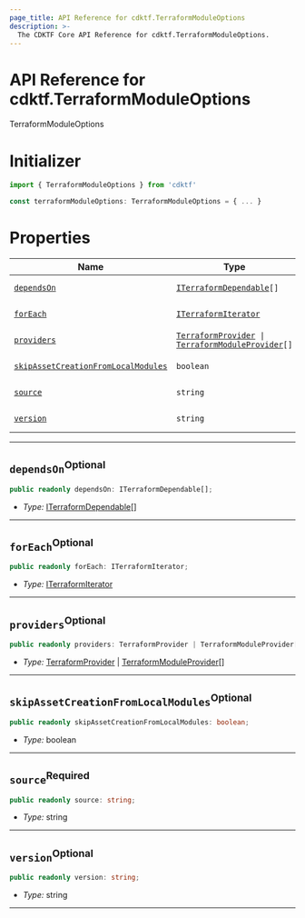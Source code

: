 ```yaml
---
page_title: API Reference for cdktf.TerraformModuleOptions
description: >-
  The CDKTF Core API Reference for cdktf.TerraformModuleOptions.
---
```


<!-- This file is generated through yarn generate-docs -->

# API Reference for cdktf.TerraformModuleOptions

   TerraformModuleOptions <a name="TerraformModuleOptions" id="cdktf.TerraformModuleOptions"></a>
  
  # Initializer <a name="Initializer" id="cdktf.TerraformModuleOptions.Initializer"></a>
  
  ```typescript
  import { TerraformModuleOptions } from 'cdktf'
  
  const terraformModuleOptions: TerraformModuleOptions = { ... }
  ```
  
  # Properties <a name="Properties" id="Properties"></a>
  
  | **Name** | **Type** | **Description** |
  | --- | --- | --- |
  | <code><a href="#cdktf.TerraformModuleOptions.property.dependsOn">dependsOn</a></code> | <code><a href="#cdktf.ITerraformDependable">ITerraformDependable</a>[]</code> | *No description.* |
  | <code><a href="#cdktf.TerraformModuleOptions.property.forEach">forEach</a></code> | <code><a href="#cdktf.ITerraformIterator">ITerraformIterator</a></code> | *No description.* |
  | <code><a href="#cdktf.TerraformModuleOptions.property.providers">providers</a></code> | <code><a href="#cdktf.TerraformProvider">TerraformProvider</a> \| <a href="#cdktf.TerraformModuleProvider">TerraformModuleProvider</a>[]</code> | *No description.* |
  | <code><a href="#cdktf.TerraformModuleOptions.property.skipAssetCreationFromLocalModules">skipAssetCreationFromLocalModules</a></code> | <code>boolean</code> | *No description.* |
  | <code><a href="#cdktf.TerraformModuleOptions.property.source">source</a></code> | <code>string</code> | *No description.* |
  | <code><a href="#cdktf.TerraformModuleOptions.property.version">version</a></code> | <code>string</code> | *No description.* |
  
  ---
  
  ## `dependsOn`<sup>Optional</sup> <a name="dependsOn" id="cdktf.TerraformModuleOptions.property.dependsOn"></a>
  
  ```typescript
  public readonly dependsOn: ITerraformDependable[];
  ```
  
  - *Type:* <a href="#cdktf.ITerraformDependable">ITerraformDependable</a>[]
  
  ---
  
  ## `forEach`<sup>Optional</sup> <a name="forEach" id="cdktf.TerraformModuleOptions.property.forEach"></a>
  
  ```typescript
  public readonly forEach: ITerraformIterator;
  ```
  
  - *Type:* <a href="#cdktf.ITerraformIterator">ITerraformIterator</a>
  
  ---
  
  ## `providers`<sup>Optional</sup> <a name="providers" id="cdktf.TerraformModuleOptions.property.providers"></a>
  
  ```typescript
  public readonly providers: TerraformProvider | TerraformModuleProvider[];
  ```
  
  - *Type:* <a href="#cdktf.TerraformProvider">TerraformProvider</a> | <a href="#cdktf.TerraformModuleProvider">TerraformModuleProvider</a>[]
  
  ---
  
  ## `skipAssetCreationFromLocalModules`<sup>Optional</sup> <a name="skipAssetCreationFromLocalModules" id="cdktf.TerraformModuleOptions.property.skipAssetCreationFromLocalModules"></a>
  
  ```typescript
  public readonly skipAssetCreationFromLocalModules: boolean;
  ```
  
  - *Type:* boolean
  
  ---
  
  ## `source`<sup>Required</sup> <a name="source" id="cdktf.TerraformModuleOptions.property.source"></a>
  
  ```typescript
  public readonly source: string;
  ```
  
  - *Type:* string
  
  ---
  
  ## `version`<sup>Optional</sup> <a name="version" id="cdktf.TerraformModuleOptions.property.version"></a>
  
  ```typescript
  public readonly version: string;
  ```
  
  - *Type:* string
  
  ---
  
